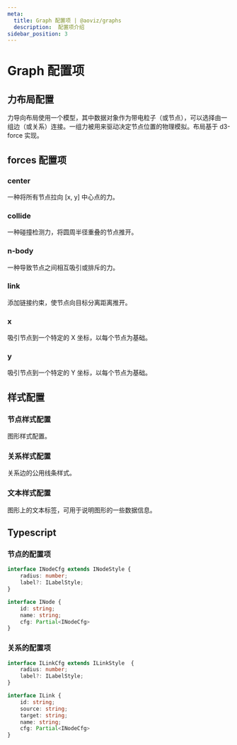 ```yaml
---
meta:
  title: Graph 配置项 | @aoviz/graphs
  description:  配置项介绍
sidebar_position: 3
---
```


# Graph 配置项

## 力布局配置
力导向布局使用一个模型，其中数据对象作为带电粒子（或节点），可以选择由一组边（或关系）连接。一组力被用来驱动决定节点位置的物理模拟。布局基于 d3-force 实现。


<TablesConfiguration data={FORCE_LAYOUT_DATA} />


## forces 配置项

### center
一种将所有节点拉向 [x, y] 中心点的力。


<TablesConfiguration data={FORCE_LAYOUT_CENTER_DATA} />

### collide
一种碰撞检测力，将圆周半径重叠的节点推开。


<TablesConfiguration data={FORCE_LAYOUT_COLLIDE_DATA} />

### n-body
一种导致节点之间相互吸引或排斥的力。


<TablesConfiguration data={FORCE_LAYOUT_N_BODY_DATA} />

### link
添加链接约束，使节点向目标分离距离推开。


<TablesConfiguration data={FORCE_LAYOUT_LINK_DATA} />

### x
吸引节点到一个特定的 X 坐标，以每个节点为基础。


<TablesConfiguration data={FORCE_LAYOUT_X_DATA} />

### y
吸引节点到一个特定的 Y 坐标，以每个节点为基础。


<TablesConfiguration data={FORCE_LAYOUT_Y_DATA} />

## 样式配置

### 节点样式配置
图形样式配置。


<TablesConfiguration data={FORCE_NODE_STYLE_DATA} />

### 关系样式配置
关系边的公用线条样式。


<TablesConfiguration data={FORCE_LINK_STYLE_DATA} />

### 文本样式配置
图形上的文本标签，可用于说明图形的一些数据信息。


<TablesConfiguration data={FORCE_LABEL_STYLE_DATA} />

## Typescript

### 节点的配置项

```ts
interface INodeCfg extends INodeStyle {
    radius: number;
    label?: ILabelStyle;
}

interface INode {
    id: string;
    name: string;
    cfg: Partial<INodeCfg>
}
```

### 关系的配置项

```ts
interface ILinkCfg extends ILinkStyle  {
    radius: number;
    label?: ILabelStyle;
}

interface ILink {
    id: string;
    source: string;
    target: string;
    name: string;
    cfg: Partial<INodeCfg>
}
```



